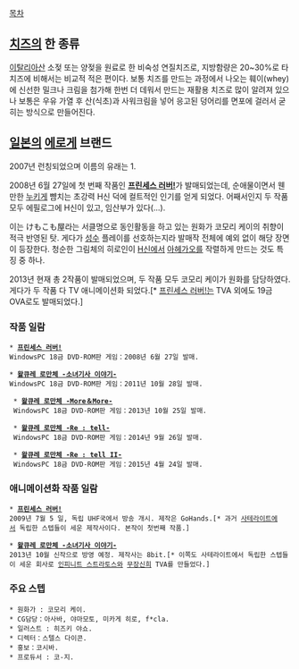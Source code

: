 [[목차]]
== [[치즈]]의 한 종류 ==
[[이탈리아]]산 소젖 또는 양젖을 원료로 한 비숙성 연질치즈로, 지방함량은 20~30%로 타 치즈에 비해서는 비교적 적은 편이다. 보통 치즈를 만드는 과정에서 나오는 훼이(whey)에 신선한 밀크나 크림을 첨가해 한번 더 데워서 만드는 재활용 치즈로 많이 알려져 있으나 보통은 우유 가열 후 산(식초)과 사워크림을 넣어 응고된 덩어리를 면포에 걸러서 굳히는 방식으로 만들어진다.

== [[일본]]의 [[에로게]] 브랜드 ==
2007년 런칭되었으며 이름의 유래는 1.

2008년 6월 27일에 첫 번째 작품인 '''[[프린세스 러버!]]'''가 발매되었는데, 순애물이면서 웬만한 [[누키게]] 뺨치는 초강력 H신 덕에 컬트적인 인기를 얻게 되었다. 어째서인지 두 작품 모두 에필로그에 H신이 있고, 임산부가 있다(...).

이는 けもこも屋라는 서클명으로 동인활동을 하고 있는 원화가 코모리 케이의 취향이 적극 반영된 탓. 게다가 [[성수]] 플레이를 선호하는지라 발매작 전체에 예외 없이 해당 장면이 등장한다. 청순한 그림체의 히로인이 [[H신]]에서 [[아헤가오]]를 작렬하게 만드는 것도 특징 중 하나.

2013년 현재 총 2작품이 발매되었으며, 두 작품 모두 코모리 케이가 원화를 담당하였다. 게다가 두 작품 다 TV 애니메이션화 되었다.[* [[프린세스 러버!]]는 TVA 외에도 19금 OVA로도 발매되었다.]

=== 작품 일람 ===
 * '''[[프린세스 러버!]]''' 
 WindowsPC 18금 DVD-ROM판 게임：2008년 6월 27일 발매. 

 * '''[[왈큐레 로만체 -소녀기사 이야기-]]'''
 WindowsPC 18금 DVD-ROM판 게임：2011년 10월 28일 발매.

  * '''[[왈큐레 로만체 -More＆More-]]'''
  WindowsPC 18금 DVD-ROM판 게임：2013년 10월 25일 발매.

  * '''[[왈큐레 로만체 -Re : tell-]]'''
  WindowsPC 18금 DVD-ROM판 게임：2014년 9월 26일 발매.

  * '''[[왈큐레 로만체 -Re : tell II-]]'''
  WindowsPC 18금 DVD-ROM판 게임：2015년 4월 24일 발매.
=== 애니메이션화 작품 일람 ===
 * '''[[프린세스 러버!]]'''
 2009년 7월 5 일, 독립 UHF국에서 방송 개시. 제작은 GoHands.[* 과거 [[사테라이트]]에서 독립한 스텝들이 세운 제작사이다. 본작이 첫번째 작품.]

 * '''[[왈큐레 로만체 -소녀기사 이야기-]]'''
 2013년 10월 신작으로 방영 예정. 제작사는 8bit.[* 이쪽도 사테라이트에서 독립한 스텝들이 세운 회사로 [[인피니트 스트라토스]]와 [[무장신희]] TVA를 만들었다.]

=== 주요 스텝 ===
 * 원화가 : 코모리 케이.
 * CG담당：아사바, 야마모토, 미카게 히로, f*cla.
 * 일러스트 : 히즈키 야쇼.
 * 디렉터：스텔스 다이콘.
 * 홍보：코시바.
 * 프로듀서 : 코-지.
